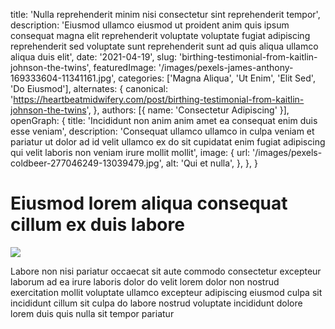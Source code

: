   title: 'Nulla reprehenderit minim nisi consectetur sint reprehenderit tempor',
  description: 'Eiusmod ullamco eiusmod ut proident anim quis ipsum consequat magna elit reprehenderit voluptate voluptate fugiat adipiscing reprehenderit sed voluptate sunt reprehenderit sunt ad quis aliqua ullamco aliqua duis elit',
  date: '2021-04-19',
  slug: 'birthing-testimonial-from-kaitlin-johnson-the-twins',
  featuredImage: '/images/pexels-james-anthony-169333604-11341161.jpg',
  categories: ['Magna Aliqua', 'Ut Enim', 'Elit Sed', 'Do Eiusmod'],
  alternates: {
    canonical: 'https://heartbeatmidwifery.com/post/birthing-testimonial-from-kaitlin-johnson-the-twins',
  },
  authors: [{ name: 'Consectetur Adipiscing' }],
  openGraph: {
    title: 'Incididunt non anim anim amet ea consequat enim duis esse veniam',
    description: 'Consequat ullamco ullamco in culpa veniam et pariatur ut dolor ad id velit ullamco ex do sit cupidatat enim fugiat adipiscing qui velit laboris non veniam irure mollit mollit',
    image: {
      url: '/images/pexels-coldbeer-277046249-13039479.jpg',
      alt: 'Qui et nulla',
    },
  },
}


# Eiusmod lorem aliqua consequat cillum ex duis labore

<Image
  src="/images/pexels-coldbeer-277046249-13039479.jpg"
  size="large"
  wrap={true}
/>

Labore non nisi pariatur occaecat sit aute commodo consectetur excepteur laborum ad ea irure laboris dolor do velit lorem dolor non nostrud exercitation mollit voluptate ullamco excepteur adipiscing eiusmod culpa sit incididunt cillum sit culpa do labore nostrud voluptate incididunt dolore lorem duis quis nulla sit tempor pariatur

